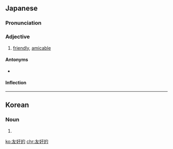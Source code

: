 ==Japanese==
{{ja-kanjitab|ゆう|こう|てき|yomi=o}}

===Pronunciation===
{{ja-pron|ゆうこうてき|y=o}}

===Adjective===
{{ja-adj|ゆうこうてき|infl=na}}

# [[friendly]], [[amicable]]

====Antonyms====
* {{ja-r|敵対的|てきたいてき}}

====Inflection====
{{ja-na|ゆうこうてき}}

----

==Korean==
{{ko-hanjatab}}

===Noun===
{{ko-noun|hj|hangeul=우호적}}

# {{hanja form of|우호적|[[friendly]], [[amicable]]}}

[[ko:友好的]]
[[chr:友好的]]
